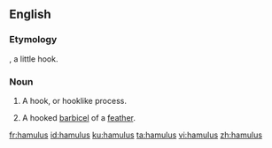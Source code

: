 ==English==

===Etymology===
{{etyl|la|en}}, a little hook.

===Noun===
{{en-noun|hamuli}}

# {{label|en|anatomy}} A hook, or hooklike process.
# {{label|en|zoology}} A hooked [[barbicel]] of a [[feather]].

[[fr:hamulus]]
[[id:hamulus]]
[[ku:hamulus]]
[[ta:hamulus]]
[[vi:hamulus]]
[[zh:hamulus]]